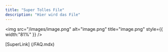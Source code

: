 ```yaml
---
title: "Super Tolles File"
description: "Hier wird das File"
---
```


<img
  src="/images/image.png"
  alt="image.png"
  title="image.png"
  style={{ width:"81%" }}
/>

[SuperLink] (/FAQ.mdx)
 